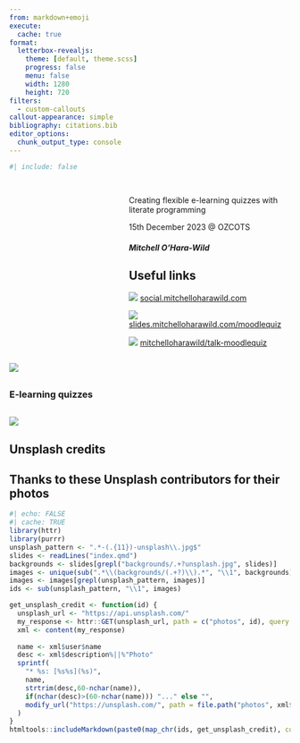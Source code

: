 ```yaml
---
from: markdown+emoji
execute: 
  cache: true
format: 
  letterbox-revealjs:
    theme: [default, theme.scss]
    progress: false
    menu: false
    width: 1280
    height: 720
filters:
  - custom-callouts
callout-appearance: simple
bibliography: citations.bib
editor_options: 
  chunk_output_type: console
---
```


```r
#| include: false
```

## {}

::: columns
::: {.column width="40%"}
:::
::: {.column width="60%"}

::: {.title data-id="title"}
Creating flexible e-learning quizzes with literate programming
:::

::: {.dateplace}
15th December 2023 @ OZCOTS
:::

##### Mitchell O'Hara-Wild

::: {.callout-link}

## Useful links

![](resources/forum.svg){.icon} [social.mitchelloharawild.com](https://social.mitchelloharawild.com/)

![](resources/projector-screen-outline.svg){.icon} [slides.mitchelloharawild.com/moodlequiz](https://slides.mitchelloharawild.com/moodlequiz)

![](resources/github.svg){.icon} [mitchelloharawild/talk-moodlequiz](https://github.com/mitchelloharawild/talk-moodlequiz)

:::

:::
:::

![](backgrounds/amjd-rdwan--MDJDYKQz6E-unsplash.jpg){.image-left}

## {}
<!-- Talk Abstract: 
E-learning quizzes with automated marking systems allow educators to assess students' abilities, motivate learning, give automatic and instant feedback, and are scalable to a large number of students. Many quiz questions prevalent in teaching statistics use numerical and single/multiple choice responses. These types of questions can be algorithmically generated to create multiple versions of the question with different instances of randomised tasks, datasets and/or inputs. In practice, quiz creators must conform to a constrained and/or rigid structure due to the limitations of the deployment platform, which may not align with the natural order of thinking.

In this talk, I provide a higher-order overview of creating algorithmic e-learning quizzes and propose a set of literate programming design principles for a robust, yet flexible system to create these quizzes. The design of this system is implemented in the moodlequiz R package for the free and open-source learning management platform Moodle. The core set of literate programming design principles can be extended to other learning management platforms. 
 -->


### E-learning quizzes

::: columns
::: {.column width="60%"}
:::
:::

![](backgrounds/isabela-kronemberger-OegFhZfw6Ok-unsplash.jpg){.image-right}

<!-- ## Thanks for your time! -->

<!-- ::: columns -->
<!-- ::: {.column width="60%"} -->

<!-- ::: {.callout-tip} -->
<!-- ## Final remarks -->

<!-- * Think about the design of packages you make or use. -->
<!-- * Try forecasting with fable, it's easy by design! -->
<!-- * Let's chat during the break - especially if it's about about software, teaching, forecasting or permaculture. -->
<!-- ::: -->

<!-- ::: {.callout-link} -->
<!-- ## Useful links -->

<!-- ![](resources/forum.svg){.icon} [social.mitchelloharawild.com](https://social.mitchelloharawild.com/) -->

<!-- ![](resources/projector-screen-outline.svg){.icon} [slides.mitchelloharawild.com/moodlequiz](https://slides.mitchelloharawild.com/moodlequiz) -->

<!-- ![](resources/github.svg){.icon} [mitchelloharawild/talk-moodlequiz](https://github.com/mitchelloharawild/talk-moodlequiz) -->
<!-- ::: -->

<!-- ::: -->
<!-- ::: -->

<!-- ![](backgrounds/max-saeling-_CGxNOLM1gQ-unsplash.jpg){.image-right} -->

<!-- Made with :heart: and [Quarto](https://quarto.org/). -->


## Unsplash credits

::: {.callout-unsplash}

## Thanks to these Unsplash contributors for their photos

```r
#| echo: FALSE
#| cache: TRUE
library(httr)
library(purrr)
unsplash_pattern <- ".*-(.{11})-unsplash\\.jpg$"
slides <- readLines("index.qmd")
backgrounds <- slides[grepl("backgrounds/.+?unsplash.jpg", slides)]
images <- unique(sub(".*\\(backgrounds/(.+?)\\).*", "\\1", backgrounds))
images <- images[grepl(unsplash_pattern, images)]
ids <- sub(unsplash_pattern, "\\1", images)

get_unsplash_credit <- function(id) {
  unsplash_url <- "https://api.unsplash.com/" 
  my_response <- httr::GET(unsplash_url, path = c("photos", id), query = list(client_id=Sys.getenv("UNSPLASH_ACCESS")))
  xml <- content(my_response)
  
  name <- xml$user$name
  desc <- xml$description%||%"Photo"
  sprintf(
    "* %s: [%s%s](%s)",
    name,
    strtrim(desc,60-nchar(name)),
    if(nchar(desc)>(60-nchar(name))) "..." else "",
    modify_url("https://unsplash.com/", path = file.path("photos", xml$id))
  )
}
htmltools::includeMarkdown(paste0(map_chr(ids, get_unsplash_credit), collapse = "\n"))
```

:::

<!-- ## References -->
